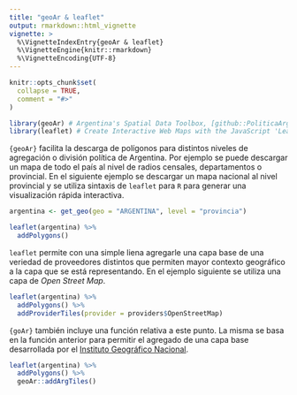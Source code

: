 ```yaml
---
title: "geoAr & leaflet"
output: rmarkdown::html_vignette
vignette: >
  %\VignetteIndexEntry{geoAr & leaflet}
  %\VignetteEngine{knitr::rmarkdown}
  %\VignetteEncoding{UTF-8}
---
```


```r
knitr::opts_chunk$set(
  collapse = TRUE,
  comment = "#>"
)
```




```r
library(geoAr) # Argentina's Spatial Data Toolbox, [github::PoliticaArgentina/geoAr] v0.0.1.2
library(leaflet) # Create Interactive Web Maps with the JavaScript 'Leaflet' Library, CRAN v2.0.4.1
```


`{geoAr}` facilita la descarga de polígonos para distintos niveles de agregación o división política de Argentina. Por ejemplo se puede descargar un mapa de todo el país al nivel de radios censales, departamentos o provincial. En el siguiente ejemplo se descargar un mapa nacional al nivel provincial y se utiliza sintaxis de `leaflet` para `R` para generar una visualización rápida interactiva. 

```r

argentina <- get_geo(geo = "ARGENTINA", level = "provincia")

leaflet(argentina) %>% 
  addPolygons()

```

`leaflet` permite con una simple liena agregarle una capa base de una veriedad de proveedores distintos que permiten mayor contexto geográfico a la capa que se está representando. En el ejemplo siguiente se utiliza una capa de _Open Street Map_. 

```r
leaflet(argentina) %>% 
  addPolygons() %>% 
  addProviderTiles(provider = providers$OpenStreetMap) 


```
`{goAr}` también incluye una función relativa a este punto. La misma se basa en la función anterior para permitir el agregado de una capa base desarrollada por el [Instituto Geográfico Nacional](https://www.ign.gob.ar/NuestrasActividades/InformacionGeoespacial/ServiciosOGC/Leaflet). 

```r
leaflet(argentina) %>% 
  addPolygons() %>% 
  geoAr::addArgTiles()


```




